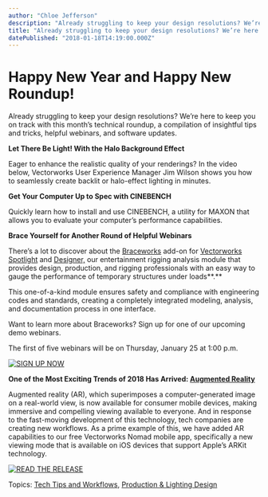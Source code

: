 ```yaml
---
author: "Chloe Jefferson"
description: "Already struggling to keep your design resolutions? We’re here to keep you on track with this month’s technical roundup, a compilation of insightful tips and tricks, helpful webinars, and software updates.  "
title: "Already struggling to keep your design resolutions? We’re here to keep you on track with this month’s technical roundup, a compilation of insightful tips and tricks, helpful webinars, and software updates.  " 
datePublished: "2018-01-18T14:19:00.000Z"
---
```

# Happy New Year and Happy New Roundup!

Already struggling to keep your design resolutions? We’re here to keep you on track with this month’s technical roundup, a compilation of insightful tips and tricks, helpful webinars, and software updates. 

**Let There Be Light! With the Halo Background Effect**

Eager to enhance the realistic quality of your renderings? In the video below, Vectorworks User Experience Manager Jim Wilson shows you how to seamlessly create backlit or halo-effect lighting in minutes.

  
**Get Your Computer Up to Spec with CINEBENCH**

Quickly learn how to install and use CINEBENCH, a utility for MAXON that allows you to evaluate your computer’s performance capabilities.

  
**Brace Yourself for Another Round of Helpful Webinars**

There’s a lot to discover about the [Braceworks](http://vectorworks.net/Braceworks?utm%5Fcampaign=blog&utm%5Fsource=intext&utm%5Fmedium=planetvectorworks&utm%5Fcontent=techroundup0118) add-on for [Vectorworks Spotlight](http://vectorworks.net/spotlight?utm%5Fcampaign=blog&utm%5Fsource=intext&utm%5Fmedium=planetvectorworks&utm%5Fcontent=techroundup0118) and [Designer,](http://vectorworks.net/designer?utm%5Fcampaign=blog&utm%5Fsource=intext&utm%5Fmedium=planetvectorworks&utm%5Fcontent=techroundup0118) our entertainment rigging analysis module that provides design, production, and rigging professionals with an easy way to gauge the performance of temporary structures under loads**.**

This one-of-a-kind module ensures safety and compliance with engineering codes and standards, creating a completely integrated modeling, analysis, and documentation process in one interface.

Want to learn more about Braceworks? Sign up for one of our upcoming demo webinars.

The first of five webinars will be on Thursday, January 25 at 1:00 p.m.

[![SIGN UP NOW](https://no-cache.hubspot.com/cta/default/3018241/e2275f8b-277b-4b43-8af8-1817682bccb4.png)](https://cta-redirect.hubspot.com/cta/redirect/3018241/e2275f8b-277b-4b43-8af8-1817682bccb4) 

**One of the Most Exciting Trends of 2018 Has Arrived: [Augmented Reality](https://www.rd.com/culture/technology-trends-2018/)**

Augmented reality (AR), which superimposes a computer-generated image on a real-world view, is now available for consumer mobile devices, making immersive and compelling viewing available to everyone. And in response to the fast-moving development of this technology, tech companies are creating new workflows. As a prime example of this, we have added AR capabilities to our free Vectorworks Nomad mobile app, specifically a new viewing mode that is available on iOS devices that support Apple’s ARKit technology.

[![READ THE RELEASE](https://no-cache.hubspot.com/cta/default/3018241/c7c4cf40-73e1-4eab-8a9e-22efc0c14920.png)](https://cta-redirect.hubspot.com/cta/redirect/3018241/c7c4cf40-73e1-4eab-8a9e-22efc0c14920) 

 Topics: [Tech Tips and Workflows](https://blog.vectorworks.net/topic/tech-tips-and-workflows), [Production & Lighting Design](https://blog.vectorworks.net/topic/production-lighting-design) 

 